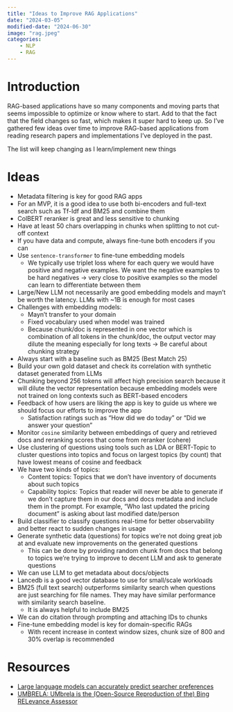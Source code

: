 ```yaml
---
title: "Ideas to Improve RAG Applications"
date: "2024-03-05"
modified-date: "2024-06-30"
image: "rag.jpeg"
categories:
    - NLP
    - RAG
---
```

# Introduction

RAG-based applications have so many components and moving parts that seems
impossible to optimize or know where to start. Add to that the fact that the
field changes so fast, which makes it super hard to keep up. So I've gathered few ideas over time to improve RAG-based
applications from reading research papers and implementations I've deployed in the past. 

::: {.callout-note}
The list will keep changing as I learn/implement new things
:::

# Ideas

- Metadata filtering is key for good RAG apps
- For an MVP, it is a good idea to use both bi-encoders and full-text search such as Tf-Idf and BM25 and combine them
- ColBERT reranker is great and less sensitive to chunking
- Have at least 50 chars overlapping in chunks when splitting to not cut-off context
- If you have data and compute, always fine-tune both encoders if you can
- Use `sentence-transformer` to fine-tune embedding models
    - We typically use triplet loss where for each query we would have positive and negative examples. We want the negative examples to be hard negatives -> very close to positive examples so the model can learn to differentiate between them
- Large/New LLM not necessarily are good embedding models and mayn't be worth the latency. LLMs with ~1B is enough for most cases
- Challenges with embedding models:
    - Mayn't transfer to your domain
    - Fixed vocabulary used when model was trained
    - Because chunk/doc is represented in one vector which is combination of all tokens in the chunk/doc, the output vector may dilute the meaning especially for long texts -> Be careful about chunking strategy
- Always start with a baseline such as BM25 (Best Match 25)
- Build your own gold dataset and check its correlation with synthetic dataset generated from LLMs
- Chunking beyond 256 tokens will affect high precision search because it will dilute the vector representation because embedding models were not trained on long contexts such as BERT-based encoders
- Feedback of how users are liking the app is key to guide us where we should focus our efforts to improve the app
    - Satisfaction ratings such as "How did we do today" or "Did we answer your question"
- Monitor `cosine` similarity between embeddings of query and retrieved docs and reranking scores that come from reranker (cohere)
- Use clustering of questions using tools such as LDA or BERT-Topic to cluster questions into topics and focus on largest topics (by count) that have lowest means of cosine and feedback
- We have two kinds of topics:
    - Content topics: Topics that we don't have inventory of documents about such topics
    - Capability topics: Topics that reader will never be able to generate if we don't capture them in our docs and docs metadata and include them in the prompt. For example, "Who last updated the pricing document" is asking about last modified date/person
- Build classifier to classify questions real-time for better observability and better react to sudden changes in usage
- Generate synthetic data (questions) for topics we're not doing great job at and evaluate new improvements on the generated questions
    - This can be done by providing random chunk from docs that belong to topics we're trying to improve to decent LLM and ask to generate questions
- We can use LLM to get metadata about docs/objects
- Lancedb is a good vector database to use for small/scale workloads
- BM25 (full text search) outperforms similarity search when questions are just searching for file names. They may have similar performance with similarity search baseline.
    - It is always helpful to include BM25
- We can do citation through prompting and attaching IDs to chunks
- Fine-tune embedding model is key for domain-specific RAGs
    - With recent increase in context window sizes, chunk size of 800 and 30% overlap is recommended

# Resources

- [Large language models can accurately predict searcher preferences](https://arxiv.org/abs/2309.10621)
- [UMBRELA: UMbrela is the (Open-Source Reproduction of the) Bing RELevance Assessor](https://arxiv.org/abs/2406.06519)
